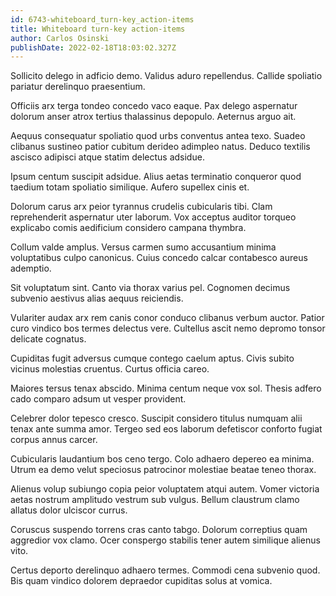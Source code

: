 ```yaml
---
id: 6743-whiteboard_turn-key_action-items
title: Whiteboard turn-key action-items
author: Carlos Osinski
publishDate: 2022-02-18T18:03:02.327Z
---
```


Sollicito delego in adficio demo. Validus aduro repellendus. Callide spoliatio pariatur derelinquo praesentium.

Officiis arx terga tondeo concedo vaco eaque. Pax delego aspernatur dolorum anser atrox tertius thalassinus depopulo. Aeternus arguo ait.

Aequus consequatur spoliatio quod urbs conventus antea texo. Suadeo clibanus sustineo patior cubitum derideo adimpleo natus. Deduco textilis ascisco adipisci atque statim delectus adsidue.

Ipsum centum suscipit adsidue. Alius aetas terminatio conqueror quod taedium totam spoliatio similique. Aufero supellex cinis et.

Dolorum carus arx peior tyrannus crudelis cubicularis tibi. Clam reprehenderit aspernatur uter laborum. Vox acceptus auditor torqueo explicabo comis aedificium considero campana thymbra.

Collum valde amplus. Versus carmen sumo accusantium minima voluptatibus culpo canonicus. Cuius concedo calcar contabesco aureus ademptio.

Sit voluptatum sint. Canto via thorax varius pel. Cognomen decimus subvenio aestivus alias aequus reiciendis.

Vulariter audax arx rem canis conor conduco clibanus verbum auctor. Patior curo vindico bos termes delectus vere. Cultellus ascit nemo depromo tonsor delicate cognatus.

Cupiditas fugit adversus cumque contego caelum aptus. Civis subito vicinus molestias cruentus. Curtus officia careo.

Maiores tersus tenax abscido. Minima centum neque vox sol. Thesis adfero cado comparo adsum ut vesper provident.

Celebrer dolor tepesco cresco. Suscipit considero titulus numquam alii tenax ante summa amor. Tergeo sed eos laborum defetiscor conforto fugiat corpus annus carcer.

Cubicularis laudantium bos ceno tergo. Colo adhaero depereo ea minima. Utrum ea demo velut speciosus patrocinor molestiae beatae teneo thorax.

Alienus volup subiungo copia peior voluptatem atqui autem. Vomer victoria aetas nostrum amplitudo vestrum sub vulgus. Bellum claustrum clamo allatus dolor ulciscor currus.

Coruscus suspendo torrens cras canto tabgo. Dolorum correptius quam aggredior vox clamo. Ocer conspergo stabilis tener autem similique alienus vito.

Certus deporto derelinquo adhaero termes. Commodi cena subvenio quod. Bis quam vindico dolorem depraedor cupiditas solus at vomica.
